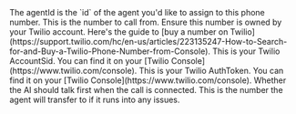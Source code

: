 <ParamField body="agentId" type="string" required>
  The agentId is the `id` of the agent you'd like to assign to this phone
  number.
</ParamField>

<ParamField body="twilioPhoneNumber" type="string" required>
  This is the number to call from. Ensure this number is owned by your Twilio
  account. Here's the guide to [buy a number on
  Twilio](https://support.twilio.com/hc/en-us/articles/223135247-How-to-Search-for-and-Buy-a-Twilio-Phone-Number-from-Console).
</ParamField>

<ParamField body="twilioAccountSid" type="string" required>
  This is your Twilio AccountSid. You can find it on your [Twilio
  Console](https://www.twilio.com/console).
</ParamField>

<ParamField body="twilioAuthToken" type="string" required>
  This is your Twilio AuthToken. You can find it on your [Twilio
  Console](https://www.twilio.com/console).
</ParamField>

<ParamField body="startTalking" type="boolean" default="true">
  Whether the AI should talk first when the call is connected.
</ParamField>

<ParamField body="forwardingPhoneNumber" type="string">
  This is the number the agent will transfer to if it runs into any issues.
</ParamField>
